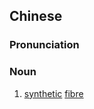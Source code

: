 {{also|合纤}}
==Chinese==
{{zh-forms|s=合纤}}

===Pronunciation===
{{zh-pron
|m=héxiān
|cat=n
}}

===Noun===
{{zh-noun}}

# [[synthetic]] [[fibre]]